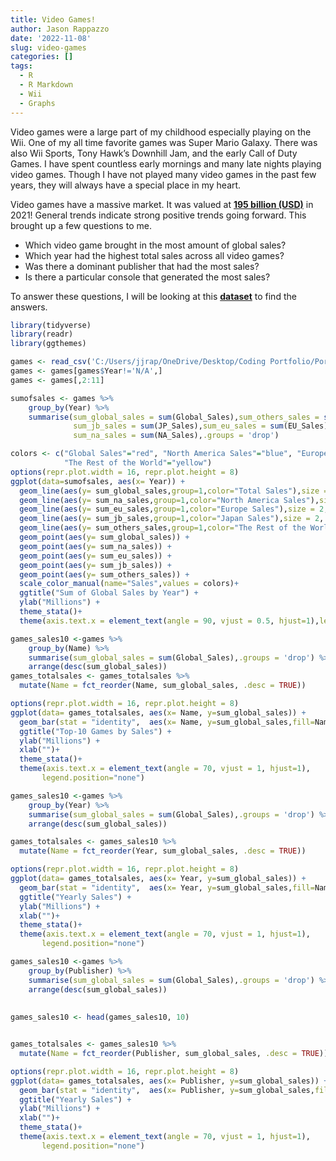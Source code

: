 ```yaml
---
title: Video Games!
author: Jason Rappazzo
date: '2022-11-08'
slug: video-games
categories: []
tags:
  - R
  - R Markdown
  - Wii
  - Graphs
---
```


Video games were a large part of my childhood especially playing on the Wii. One of my all time favorite games was Super Mario Galaxy. There was also Wii Sports, Tony Hawk's Downhill Jam, and the early Call of Duty Games. I have spent countless early mornings and many late nights playing video games. Though I have not played many video games in the past few years, they will always have a special place in my heart. 

Video games have a massive market. It was valued at [**195 billion (USD)**](https://www.grandviewresearch.com/industry-analysis/video-game-market#:~:text=Report%20Overview,12.9%25%20from%202022%20to%202030.) in 2021! General trends indicate strong positive trends going forward. This brought up a few questions to me. 

* Which video game brought in the most amount of global sales?
* Which year had the highest total sales across all video games?
* Was there a dominant publisher that had the most sales?
* Is there a particular console that generated the most sales?

To answer these questions, I will be looking at this [**dataset**](https://www.kaggle.com/datasets/gregorut/videogamesales) to find the answers.

```r
library(tidyverse)
library(readr)
library(ggthemes)

games <- read_csv('C:/Users/jjrap/OneDrive/Desktop/Coding Portfolio/Portfolio Website/content/post/2022-11-08-video-games/vgsales.csv')
games <- games[games$Year!='N/A',]
games <- games[,2:11]
```

```r
sumofsales <- games %>%
    group_by(Year) %>%
    summarise(sum_global_sales = sum(Global_Sales),sum_others_sales = sum(Other_Sales),
              sum_jb_sales = sum(JP_Sales),sum_eu_sales = sum(EU_Sales),
              sum_na_sales = sum(NA_Sales),.groups = 'drop')

colors <- c("Global Sales"="red", "North America Sales"="blue", "Europe Sales"="green", "Japan Sales"="orange",
            "The Rest of the World"="yellow")
options(repr.plot.width = 16, repr.plot.height = 8)
ggplot(data=sumofsales, aes(x= Year)) +
  geom_line(aes(y= sum_global_sales,group=1,color="Total Sales"),size = 2, alpha = 0.5)+
  geom_line(aes(y= sum_na_sales,group=1,color="North America Sales"),size = 2, alpha = 0.5)+
  geom_line(aes(y= sum_eu_sales,group=1,color="Europe Sales"),size = 2, alpha = 0.5)+
  geom_line(aes(y= sum_jb_sales,group=1,color="Japan Sales"),size = 2, alpha = 0.5)+
  geom_line(aes(y= sum_others_sales,group=1,color="The Rest of the World"),size = 2, alpha = 0.5)+
  geom_point(aes(y= sum_global_sales)) +
  geom_point(aes(y= sum_na_sales)) +
  geom_point(aes(y= sum_eu_sales)) +
  geom_point(aes(y= sum_jb_sales)) +
  geom_point(aes(y= sum_others_sales)) +
  scale_color_manual(name="Sales",values = colors)+
  ggtitle("Sum of Global Sales by Year") +
  ylab("Millions") +
  theme_stata()+
  theme(axis.text.x = element_text(angle = 90, vjust = 0.5, hjust=1),legend.position="top")
```
```r
games_sales10 <-games %>%
    group_by(Name) %>%
    summarise(sum_global_sales = sum(Global_Sales),.groups = 'drop') %>%
    arrange(desc(sum_global_sales))
games_totalsales <- games_totalsales %>%
  mutate(Name = fct_reorder(Name, sum_global_sales, .desc = TRUE))

options(repr.plot.width = 16, repr.plot.height = 8)
ggplot(data= games_totalsales, aes(x= Name, y=sum_global_sales)) +
  geom_bar(stat = "identity",  aes(x= Name, y=sum_global_sales,fill=Name))+
  ggtitle("Top-10 Games by Sales") +
  ylab("Millions") +
  xlab("")+
  theme_stata()+
  theme(axis.text.x = element_text(angle = 70, vjust = 1, hjust=1),
       legend.position="none")
```

```r
games_sales10 <-games %>%
    group_by(Year) %>%
    summarise(sum_global_sales = sum(Global_Sales),.groups = 'drop') %>%
    arrange(desc(sum_global_sales))

games_totalsales <- games_sales10 %>%
  mutate(Name = fct_reorder(Year, sum_global_sales, .desc = TRUE))

options(repr.plot.width = 16, repr.plot.height = 8)
ggplot(data= games_totalsales, aes(x= Year, y=sum_global_sales)) +
  geom_bar(stat = "identity",  aes(x= Year, y=sum_global_sales,fill=Name))+
  ggtitle("Yearly Sales") +
  ylab("Millions") +
  xlab("")+
  theme_stata()+
  theme(axis.text.x = element_text(angle = 70, vjust = 1, hjust=1),
       legend.position="none")
```
```r
games_sales10 <-games %>%
    group_by(Publisher) %>%
    summarise(sum_global_sales = sum(Global_Sales),.groups = 'drop') %>%
    arrange(desc(sum_global_sales)) 
    
  
games_sales10 <- head(games_sales10, 10)


games_totalsales <- games_sales10 %>%
  mutate(Name = fct_reorder(Publisher, sum_global_sales, .desc = TRUE))

options(repr.plot.width = 16, repr.plot.height = 8)
ggplot(data= games_totalsales, aes(x= Publisher, y=sum_global_sales)) +
  geom_bar(stat = "identity",  aes(x= Publisher, y=sum_global_sales,fill=Name))+
  ggtitle("Yearly Sales") +
  ylab("Millions") +
  xlab("")+
  theme_stata()+
  theme(axis.text.x = element_text(angle = 70, vjust = 1, hjust=1),
       legend.position="none")
```

